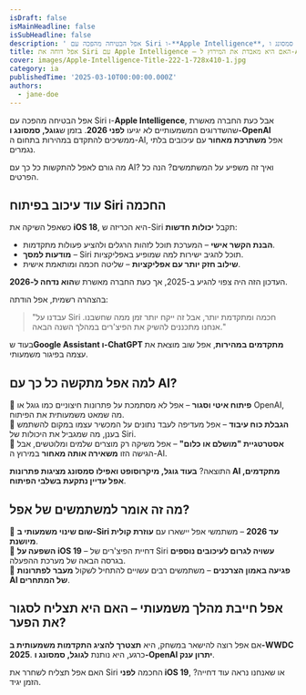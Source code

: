 ```yaml
---
isDraft: false
isMainHeadline: false
isSubHeadline: false
description: ' אפל הבטיחה מהפכה עם Siri ו-**Apple Intelligence**, אבל כעת החברה מאשרת שהשדרוגים המשמעותיים לא יגיעו **לפני 2026**. בזמן ש**גוגל, סמסונג ו-'
title: אפל דוחה את Siri עם Apple Intelligence – האם היא מאבדת את המירוץ ל-AI?
cover: images/Apple-Intelligence-Title-222-1-728x410-1.jpg
category: ia
publishedTime: '2025-03-10T00:00:00.000Z'
authors:
  - jane-doe
---
```


אפל הבטיחה מהפכה עם Siri ו-**Apple Intelligence**, אבל כעת החברה מאשרת שהשדרוגים המשמעותיים לא יגיעו **לפני 2026**. בזמן ש**גוגל, סמסונג ו-OpenAI** ממשיכים להתקדם במהירות בתחום ה-AI, אפל **משתרכת מאחור** עם עיכובים בלתי נגמרים.

מה גורם לאפל להתקשות כל כך עם AI? ואיך זה משפיע על המשתמשים? הנה כל הפרטים.

## **עוד עיכוב בפיתוח Siri החכמה**

כשאפל השיקה את **iOS 18**, היא הכריזה ש-Siri תקבל **יכולות חדשות**:

- **הבנת הקשר אישי** – המערכת תוכל לזהות הרגלים ולהציע פעולות מתקדמות.
- **מודעות למסך** – Siri תוכל להגיב ישירות למה שמופיע באפליקציות.
- **שילוב חזק יותר עם אפליקציות** – שליטה חכמה ומותאמת אישית.

העדכון הזה היה צפוי להגיע ב-2025, אך כעת החברה מאשרת ש**הוא נדחה ל-2026**.

בהצהרה רשמית, אפל הודתה:

> "עבדנו על Siri חכמה ומתקדמת יותר, אבל זה ייקח יותר זמן ממה שחשבנו. אנחנו מתכננים להשיק את הפיצ'רים במהלך השנה הבאה."

בעוד ש**Google Assistant ו-ChatGPT מתקדמים במהירות**, אפל שוב מוצאת את עצמה בפיגור משמעותי.

## **למה אפל מתקשה כל כך עם AI?**

🔹 **פיתוח איטי וסגור** – אפל לא מסתמכת על פתרונות חיצוניים כמו גוגל או OpenAI, מה שמאט משמעותית את הפיתוח.  
🔹 **הגבלת כוח עיבוד** – אפל מעדיפה לעבד נתונים על המכשיר עצמו במקום להשתמש בענן, מה שמגביל את היכולות של Siri.  
🔹 **אסטרטגיית "מושלם או כלום"** – אפל משיקה רק מוצרים שלמים ומלוטשים, אבל הגישה הזו **משאירה אותה מאחור** במירוץ ה-AI.

התוצאה? **בעוד גוגל, מיקרוסופט ואפילו סמסונג מציגות פתרונות AI מתקדמים, אפל עדיין נתקעת בשלבי הפיתוח**.

## **מה זה אומר למשתמשים של אפל?**

📌 **שום שינוי משמעותי ב-Siri עד 2026** – משתמשי אפל יישארו עם **עוזרת קולית מיושנת**.  
📌 **השפעה על iOS 19** – דחיית הפיצ'רים של Siri **עשויה לגרום לעיכובים נוספים** בגרסה הבאה של מערכת ההפעלה.  
📌 **פגיעה באמון הצרכנים** – משתמשים רבים עשויים להתחיל לשקול **מעבר לפתרונות AI של המתחרים**.

## **אפל חייבת מהלך משמעותי – האם היא תצליח לסגור את הפער?**

אם אפל רוצה להישאר במשחק, היא **תצטרך להציג התקדמות משמעותית ב-WWDC 2025**. כרגע, היא נותנת **לגוגל, סמסונג ו-OpenAI יתרון ענק**.

האם אפל תצליח לשחרר את Siri החכמה **לפני iOS 19**, או שאנחנו נראה עוד דחייה? הזמן יגיד.
